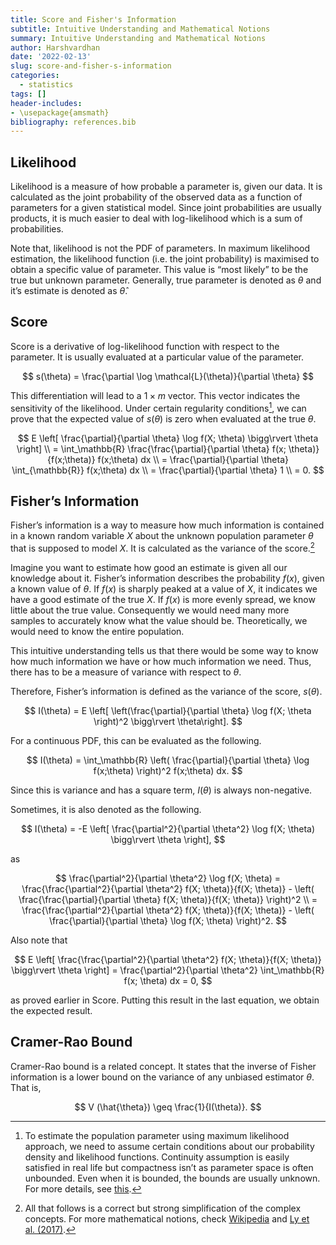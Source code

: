 ```yaml
---
title: Score and Fisher's Information
subtitle: Intuitive Understanding and Mathematical Notions
summary: Intuitive Understanding and Mathematical Notions
author: Harshvardhan
date: '2022-02-13'
slug: score-and-fisher-s-information
categories:
  - statistics
tags: []
header-includes:
- \usepackage{amsmath}
bibliography: references.bib
---
```


## Likelihood

Likelihood is a measure of how probable a parameter is, given our data. It is calculated as the joint probability of the observed data as a function of parameters for a given statistical model. Since joint probabilities are usually products, it is much easier to deal with log-likelihood which is a sum of probabilities.

Note that, likelihood is not the PDF of parameters. In maximum likelihood estimation, the likelihood function (i.e. the joint probability) is maximised to obtain a specific value of parameter. This value is "most likely" to be the true but unknown parameter. Generally, true parameter is denoted as $\theta$ and it's estimate is denoted as $\hat{\theta}$.

## Score

Score is a derivative of log-likelihood function with respect to the parameter. It is usually evaluated at a particular value of the parameter.

$$
s(\theta) = \frac{\partial \log \mathcal{L}(\theta)}{\partial \theta}
$$

This differentiation will lead to a $1 \times m$ vector. This vector indicates the sensitivity of the likelihood. Under certain regularity conditions[^1], we can prove that the expected value of $s(\theta)$ is zero when evaluated at the true $\theta$.

[^1]: To estimate the population parameter using maximum likelihood approach, we need to assume certain conditions about our probability density and likelihood functions. Continuity assumption is easily satisfied in real life but compactness isn't as parameter space is often unbounded. Even when it is bounded, the bounds are usually unknown. For more details, see [this](https://en.wikipedia.org/wiki/Likelihood_function#Regularity_conditions).

$$
E \left[ \frac{\partial}{\partial \theta} \log f(X; \theta) \bigg\rvert \theta \right] \\
= \int_\mathbb{R} \frac{\frac{\partial}{\partial \theta} f(x; \theta)}{f(x;\theta)}
f(x;\theta) dx \\
= \frac{\partial}{\partial \theta} \int_{\mathbb{R}} f(x;\theta) dx \\
= \frac{\partial}{\partial \theta} 1 \\
= 0.
$$

## Fisher's Information

Fisher's information is a way to measure how much information is contained in a known random variable $X$ about the unknown population parameter $\theta$ that is supposed to model $X$. It is calculated as the variance of the score.[^2]

[^2]: All that follows is a correct but strong simplification of the complex concepts. For more mathematical notions, check [Wikipedia](https://en.wikipedia.org/wiki/Fisher_information) and [Ly et al. (2017)](https://arxiv.org/pdf/1705.01064.pdf).

Imagine you want to estimate how good an estimate is given all our knowledge about it. Fisher's information describes the probability $f(x)$, given a known value of $\theta$. If $f(x)$ is sharply peaked at a value of $X$, it indicates we have a good estimate of the true $X$. If $f(x)$ is more evenly spread, we know little about the true value. Consequently we would need many more samples to accurately know what the value should be. Theoretically, we would need to know the entire population.

This intuitive understanding tells us that there would be some way to know how much information we have or how much information we need. Thus, there has to be a measure of variance with respect to $\theta$.

Therefore, Fisher's information is defined as the variance of the score, $s(\theta)$.

$$
I(\theta) = E \left[ \left(\frac{\partial}{\partial \theta} \log f(X; \theta \right)^2 \bigg\rvert \theta\right].
$$

For a continuous PDF, this can be evaluated as the following.

$$
I(\theta) = \int_\mathbb{R} \left( \frac{\partial}{\partial \theta} \log f(x;\theta) \right)^2 f(x;\theta) dx.
$$

Since this is variance and has a square term, $I(\theta)$ is always non-negative.

Sometimes, it is also denoted as the following.

$$
I(\theta) = -E \left[ \frac{\partial^2}{\partial \theta^2} \log f(X; \theta) \bigg\rvert \theta \right],
$$

as

$$
\frac{\partial^2}{\partial \theta^2} \log f(X; \theta) = \frac{\frac{\partial^2}{\partial \theta^2} f(X; \theta)}{f(X; \theta)} - \left( \frac{\frac{\partial}{\partial \theta} f(X; \theta)}{f(X; \theta)} \right)^2 \\
= \frac{\frac{\partial^2}{\partial \theta^2} f(X; \theta)}{f(X; \theta)} - \left( \frac{\partial}{\partial \theta} \log f(X; \theta) \right)^2.
$$

Also note that

$$
E \left[ \frac{\frac{\partial^2}{\partial \theta^2} f(X; \theta)}{f(X; \theta)} \bigg\rvert \theta \right] = \frac{\partial^2}{\partial \theta^2} \int_\mathbb{R} f(x; \theta) dx = 0,
$$

as proved earlier in Score. Putting this result in the last equation, we obtain the expected result.

## Cramer-Rao Bound

Cramer-Rao bound is a related concept. It states that the inverse of Fisher information is a lower bound on the variance of any unbiased estimator $\theta$. That is,

$$
V (\hat{\theta}) \geq \frac{1}{I(\theta)}.
$$
